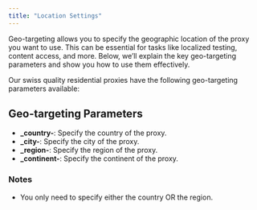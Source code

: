 ```yaml
---
title: "Location Settings"
---
```


Geo-targeting allows you to specify the geographic location of the proxy you want to use. This can be essential for tasks like localized testing, content access, and more. Below, we’ll explain the key geo-targeting parameters and show you how to use them effectively.

Our swiss quality residential proxies have the following geo-targeting parameters available:

## **Geo-targeting Parameters**

- **\_country-**: Specify the country of the proxy.
- **\_city-**: Specify the city of the proxy.
- **\_region-**: Specify the region of the proxy.
- **\_continent-**: Specify the continent of the proxy.

### **Notes**

- You only need to specify either the country OR the region.